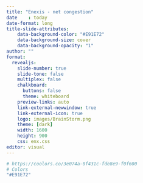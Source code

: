```yaml
---
title: "Enexis - net congestion"
date    : today
date-format: long
title-slide-attributes:
    data-background-color: "#E91E72"
    data-background-size: cover
    data-background-opacity: "1"
author: ""
format: 
  revealjs:
    slide-number: true
    slide-tone: false
    multiplex: false
    chalkboard: 
      buttons: false
      theme: whiteboard
    preview-links: auto
    link-external-newwindow: true
    link-external-icon: true
    logo: images/BrainStorm.png
    theme: [dark]
    width: 1600
    height: 900
    css: enx.css
editor: visual
---
```


```r
# https://coolors.co/3e074a-0f431c-fde8e9-f0f600
# Colors
"#E91E72"


```

## {background-video="https://smart-r.toadtips.com/jads/enexis_lng.mp4?autoplay=1" background-size="cover" background-color="#E91E72" id="intro"}
